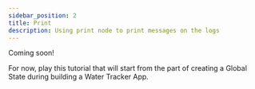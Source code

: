 ```yaml
---
sidebar_position: 2
title: Print
description: Using print node to print messages on the logs
---
```


Coming soon!

For now, play this tutorial that will start from the part of creating a Global State during building a Water Tracker App.
